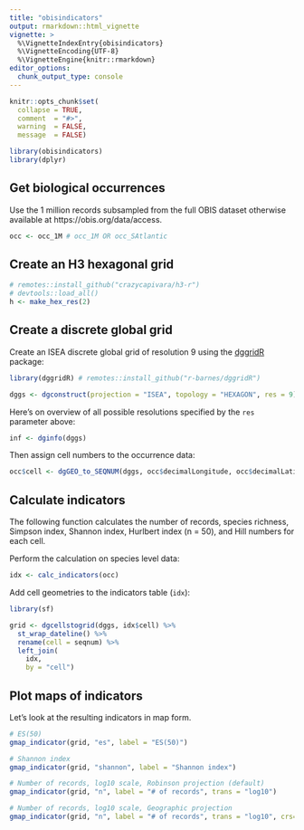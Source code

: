 ```yaml
---
title: "obisindicators"
output: rmarkdown::html_vignette
vignette: >
  %\VignetteIndexEntry{obisindicators}
  %\VignetteEncoding{UTF-8}
  %\VignetteEngine{knitr::rmarkdown}
editor_options: 
  chunk_output_type: console
---
```


```r
knitr::opts_chunk$set(
  collapse = TRUE,
  comment  = "#>",
  warning  = FALSE, 
  message  = FALSE)
```

```r
library(obisindicators)
library(dplyr)
```

## Get biological occurrences

Use the 1 million records subsampled from the full OBIS dataset otherwise available at https://obis.org/data/access.

```r
occ <- occ_1M # occ_1M OR occ_SAtlantic
```


## Create an H3 hexagonal grid

```r
# remotes::install_github("crazycapivara/h3-r")
# devtools::load_all()
h <- make_hex_res(2)
```


## Create a discrete global grid

Create an ISEA discrete global grid of resolution 9 using the [dggridR](https://github.com/r-barnes/dggridR) package:

```r
library(dggridR) # remotes::install_github("r-barnes/dggridR")

dggs <- dgconstruct(projection = "ISEA", topology = "HEXAGON", res = 9)

```

Here's on overview of all possible resolutions specified by the `res` parameter above:

```r
inf <- dginfo(dggs)
```

Then assign cell numbers to the occurrence data:

```r
occ$cell <- dgGEO_to_SEQNUM(dggs, occ$decimalLongitude, occ$decimalLatitude)[["seqnum"]]
```

## Calculate indicators

The following function calculates the number of records, species richness, Simpson index, Shannon index, Hurlbert index (n = 50), and Hill numbers for each cell.

Perform the calculation on species level data:

```r
idx <- calc_indicators(occ)
```

Add cell geometries to the indicators table (`idx`):

```r
library(sf)

grid <- dgcellstogrid(dggs, idx$cell) %>% 
  st_wrap_dateline() %>% 
  rename(cell = seqnum) %>% 
  left_join(
    idx,
    by = "cell")
```

## Plot maps of indicators

Let's look at the resulting indicators in map form.

```r
# ES(50)
gmap_indicator(grid, "es", label = "ES(50)")

# Shannon index
gmap_indicator(grid, "shannon", label = "Shannon index")

# Number of records, log10 scale, Robinson projection (default)
gmap_indicator(grid, "n", label = "# of records", trans = "log10")

# Number of records, log10 scale, Geographic projection
gmap_indicator(grid, "n", label = "# of records", trans = "log10", crs=4326)
```
